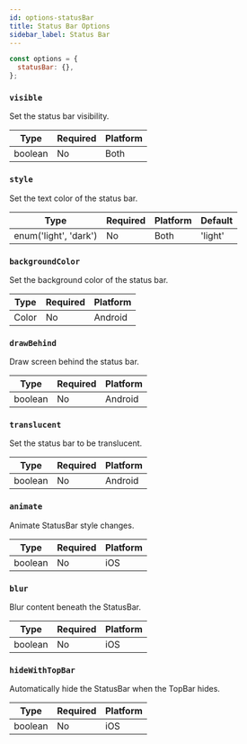 ```yaml
---
id: options-statusBar
title: Status Bar Options
sidebar_label: Status Bar
---
```


```js
const options = {
  statusBar: {},
};
```

### `visible`

Set the status bar visibility.

| Type    | Required | Platform |
| ------- | -------- | -------- |
| boolean | No       | Both     |

### `style`

Set the text color of the status bar.

| Type                  | Required | Platform | Default |
| --------------------- | -------- | -------- | ------- |
| enum('light', 'dark') | No       | Both     | 'light' |

### `backgroundColor`

Set the background color of the status bar.

| Type  | Required | Platform |
| ----- | -------- | -------- |
| Color | No       | Android  |

### `drawBehind`

Draw screen behind the status bar.

| Type    | Required | Platform |
| ------- | -------- | -------- |
| boolean | No       | Android  |

### `translucent`

Set the status bar to be translucent.

| Type    | Required | Platform |
| ------- | -------- | -------- |
| boolean | No       | Android  |

### `animate`

Animate StatusBar style changes.

| Type    | Required | Platform |
| ------- | -------- | -------- |
| boolean | No       | iOS      |

### `blur`

Blur content beneath the StatusBar.

| Type    | Required | Platform |
| ------- | -------- | -------- |
| boolean | No       | iOS      |

### `hideWithTopBar`

Automatically hide the StatusBar when the TopBar hides.

| Type    | Required | Platform |
| ------- | -------- | -------- |
| boolean | No       | iOS      |
